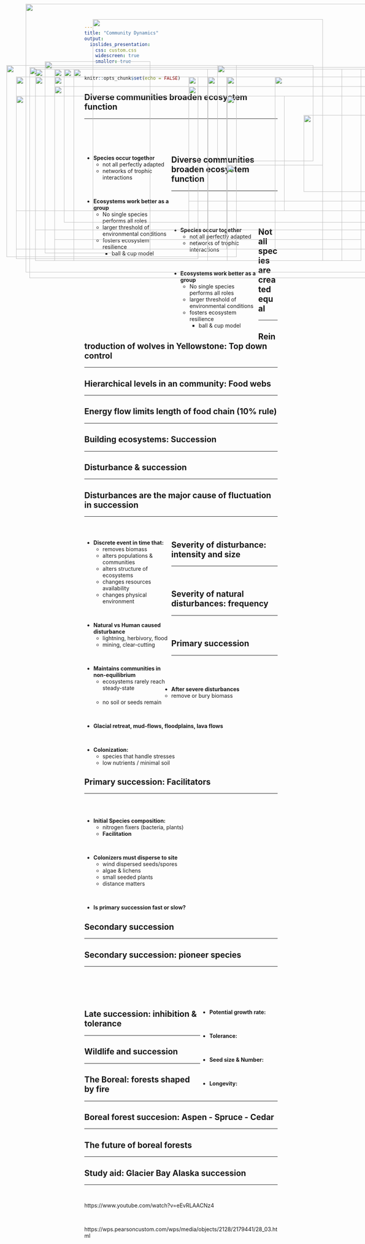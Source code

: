 ```yaml
---
title: "Community Dynamics"
output: 
  ioslides_presentation:
    css: custom.css
    widescreen: true
    smaller: true
---
```


```r
knitr::opts_chunk$set(echo = FALSE)
```

##

<IMG STYLE="position:absolute; TOP:10px; LEFT:75px; WIDTH:900px; HEIGHT:700px" SRC="images/ecosystem.png">

## Diverse communities broaden ecosystem function
<hr>
<br/>
<br/>
<br/>

<div style="float: left; width: 45%;">

* **Species occur together**
    + not all perfectly adapted
    + networks of trophic interactions

<br/>

* **Ecosystems work better as a group**
    + No single species performs all roles
    + larger threshold of environmental conditions
    + fosters ecosystem resilience
        + ball & cup model
 </div>   
        
<IMG STYLE="position:absolute; TOP:200px; LEFT:500px; WIDTH:550px; HEIGHT:400px" SRC="images/interaction.jpg"> 

## Diverse communities broaden ecosystem function
<hr>
<br/>
<br/>
<br/>

<div style="float: left; width: 45%;">

* **Species occur together**
    + not all perfectly adapted
    + networks of trophic interactions

<br/>

* **Ecosystems work better as a group**
    + No single species performs all roles
    + larger threshold of environmental conditions
    + fosters ecosystem resilience
        + ball & cup model
        
 </div>   
        
<IMG STYLE="position:absolute; TOP:225px; LEFT:500px; WIDTH:500px; HEIGHT:300px" SRC="images/ballcup2.png"> 

##

<IMG STYLE="position:absolute; TOP:50px; LEFT:250px; WIDTH:600px; HEIGHT:600px" SRC="images/ballcup3.png"> 

## Not all species are created equal
<hr>

<IMG STYLE="position:absolute; TOP:160px; LEFT:125px; WIDTH:275px; HEIGHT:500px" SRC="images/species_eco.png">

<IMG STYLE="position:absolute; TOP:170px; LEFT:575px; WIDTH:250; HEIGHT:250px" SRC="images/bear.jpg">

<IMG STYLE="position:absolute; TOP:430px; LEFT:600px; WIDTH:250; HEIGHT:250px" SRC="images/seastar.jpg">

## Reintroduction of wolves in Yellowstone: Top down control
<hr>

<IMG STYLE="position:absolute; TOP:180px; LEFT:100px; WIDTH:450px; HEIGHT:500px" SRC="images/yellowstone-wolves-species.jpg">

<IMG STYLE="position:absolute; TOP:250px; LEFT:600px; WIDTH:400; HEIGHT:300px" SRC="images/wolf.jpg">

## Hierarchical levels in an community: Food webs
<hr>

<IMG STYLE="position:absolute; TOP:170px; LEFT:25px; WIDTH:600px; HEIGHT:500px" SRC="images/grazing_foodweb.png">

<IMG STYLE="position:absolute; TOP:200px; LEFT:725px; WIDTH:350px; HEIGHT:450px" SRC="images/energy_v_nutrients.jpg">

## Energy flow limits length of food chain (10% rule)
<hr>

<IMG STYLE="position:absolute; TOP:200px; LEFT:100px; WIDTH:900px; HEIGHT:400px" SRC="images/pyramid.jpg">

## Building ecosystems: Succession
<hr>

<IMG STYLE="position:absolute; TOP:175px; LEFT:85px; WIDTH:900px; HEIGHT:550px" SRC="images/succession3.jpg">

## Disturbance & succession
<hr>

<IMG STYLE="position:absolute; TOP:200px; LEFT:50px; WIDTH:1000px; HEIGHT:450px" SRC="images/succession1c.jpg">

## Disturbances are the major cause of fluctuation in succession
<hr>
<br/>

<div style="float: left; width: 45%;">

* **Discrete event in time that:**
    + removes biomass
    + alters populations & communities
    + alters structure of ecosystems 
    + changes resources availability
    + changes physical environment

<br/>

* **Natural vs Human caused disturbance**
    + lightning, herbivory, flood
    + mining, clear-cutting

<br/>

* **Maintains communities in non-equilibrium**
    + ecosystems rarely reach steady-state
</div>
  
<IMG STYLE="position:absolute; TOP:200px; LEFT:550px; WIDTH:500px; HEIGHT:400px" SRC="images/fire.jpg">

## Severity of disturbance: intensity and size
<hr>
<br/>

<IMG STYLE="position:absolute; TOP:180px; LEFT:175px; WIDTH:800px; HEIGHT:400px" SRC="images/severity.png">

## Severity of natural disturbances: frequency
<hr>
<br/>

<IMG STYLE="position:absolute; TOP:180px; LEFT:200px; WIDTH:700px; HEIGHT:500px" SRC="images/disturbance_trend.png">

## Primary succession
<hr>
<br/>
<br/>
<br/>

* **After severe disturbances**
    + remove or bury biomass
    + no soil or seeds remain

<br/>

* **Glacial retreat, mud-flows, floodplains, lava flows**

<br/>

* **Colonization:**
    + species that handle stresses
    + low nutrients / minimal soil
    
<IMG STYLE="position:absolute; TOP:200px; LEFT:600px; WIDTH:450px; HEIGHT:450px" SRC="images/volcano.jpg">

## Primary succession: Facilitators
<hr>
<br/>
<br/>

* **Initial Species composition:**
    + nitrogen fixers (bacteria, plants)
    + **Facilitation**
 
 <br/>
 
* **Colonizers must disperse to site**
    + wind dispersed seeds/spores
    + algae & lichens
    + small seeded plants
    + distance matters

 <br/>
 
* **Is primary succession fast or slow?**

<IMG STYLE="position:absolute; TOP:200px; LEFT:550px; WIDTH:450px; HEIGHT:450px" SRC="images/crust.jpg">

## Secondary succession
<hr>

<IMG STYLE="position:absolute; TOP:180px; LEFT:150px; WIDTH:800px; HEIGHT:500px" SRC="images/succession2.jpg">

## Secondary succession: pioneer species
<hr>
<br/>
<br/>
<br/>
<br/>

<div style="float: right; width: 40%;">

* **Potential growth rate:**

<br/>

* **Tolerance:**

<br/>

* **Seed size & Number:**

<br/>

* **Longevity:**
</div>

<IMG STYLE="position:absolute; TOP:200px; LEFT:50px; WIDTH:550px; HEIGHT:450px" SRC="images/pioneer.jpg">

## Late succession: inhibition & tolerance
<hr>

<IMG STYLE="position:absolute; TOP:200px; LEFT:150px; WIDTH:800px; HEIGHT:400px" SRC="images/succession1.png">

## Wildlife and succession
<hr>

<IMG STYLE="position:absolute; TOP:180px; LEFT:200px; WIDTH:700px; HEIGHT:500px" SRC="images/wildlife_succesion.jpg">

## The Boreal: forests shaped by fire
<hr>

<IMG STYLE="position:absolute; TOP:225px; LEFT:150px; WIDTH:800px; HEIGHT:400px" SRC="images/boreal1.jpg">

## Boreal forest succesion: Aspen - Spruce - Cedar
<hr>

<IMG STYLE="position:absolute; TOP:250px; LEFT:50px; WIDTH:700px; HEIGHT:300px" SRC="images/boreal3.jpg">

<IMG STYLE="position:absolute; TOP:300px; LEFT:800px; WIDTH:200px; HEIGHT:200px" SRC="images/jackpine.jpg">

<!-- ## Boreal forest: Secondary succesion -->
<!-- <hr> -->

<!-- <IMG STYLE="position:absolute; TOP:180; LEFT:200px; WIDTH:700px; HEIGHT:500px" SRC="images/boreal_wildlife.jpg"> -->

## The future of boreal forests
<hr>

<IMG STYLE="position:absolute; TOP:200px; LEFT:50px; WIDTH:475px; HEIGHT:475px" SRC="images/boreal5.gif">

<IMG STYLE="position:absolute; TOP:200px; LEFT:550px; WIDTH:450px; HEIGHT:450px" SRC="images/boreal4.gif">

<!-- ## Disturbance regimes of Giant Sequoia forests -->
<!-- <hr> -->

<!-- <IMG STYLE="position:absolute; TOP:225px; LEFT:100px; WIDTH:450px; HEIGHT:400px" SRC="images/fire-sequoia.jpg"> -->

<!-- <IMG STYLE="position:absolute; TOP:180px; LEFT:674px; WIDTH:300px; HEIGHT:500px" SRC="images/fire-sequoia2.jpg"> -->

<!-- ## Fire regimes and humans -->
<!-- <hr> -->

<!-- <IMG STYLE="position:absolute; TOP:175px; LEFT:125px; WIDTH:850px; HEIGHT:500px" SRC="images/WUI.gif"> -->

## Study aid: Glacier Bay Alaska succession
<hr>
<br/>

https://www.youtube.com/watch?v=eEvRLAACNz4

<br/>

https://wps.pearsoncustom.com/wps/media/objects/2128/2179441/28_03.html

